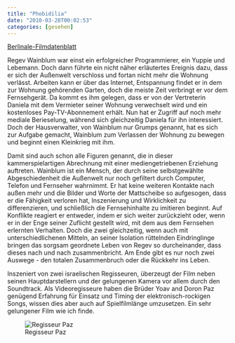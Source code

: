 ```yaml
---
title: "Phobidilia"
date: "2010-03-28T00:02:53"
categories: [gesehen]
---
```


[Berlinale-Filmdatenblatt](http://www.berlinale.de/de/programm/berlinale_programm/datenblatt.php?film_id=20101386)

Regev Wainblum war einst ein erfolgreicher Programmierer, ein Yuppie und Lebemann. Doch dann führte ein nicht näher erläutertes Ereignis dazu, dass er sich der Außenwelt verschloss und fortan nicht mehr die Wohnung verlässt. Arbeiten kann er über das Internet, Entspannung findet er in dem zur Wohnung gehörenden Garten, doch die meiste Zeit verbringt er vor dem Fernsehgerät. Da kommt es ihm gelegen, dass er von der Vertreterin Daniela mit dem Vermieter seiner Wohnung verwechselt wird und ein kostenloses Pay-TV-Abonnement erhält. Nun hat er Zugriff auf noch mehr mediale Berieselung, während sich gleichzeitig Daniela für ihn interessiert. Doch der Hausverwalter, von Wainblum nur Grumps genannt, hat es sich zur Aufgabe gemacht, Wainblum zum Verlassen der Wohnung zu bewegen und beginnt einen Kleinkrieg mit ihm.

Damit sind auch schon alle Figuren genannt, die in dieser kammerspielartigen Abrechnung mit einer mediengetriebenen Erziehung auftreten. Wainblum ist ein Mensch, der durch seine selbstgewählte Abgeschiedenheit die Außenwelt nur noch gefiltert durch Computer, Telefon und Fernseher wahrnimmt. Er hat keine weiteren Kontakte nach außen mehr und die Bilder und Worte der Mattscheibe so aufgesogen, dass er die Fähigkeit verloren hat, Inszenierung und Wirklichkeit zu differenzieren, und schließlich die Fernsehinhalte zu imitieren beginnt. Auf Konflikte reagiert er entweder, indem er sich weiter zurückzieht oder, wenn er in der Enge seiner Zuflicht gestellt wird, mit dem aus dem Fernsehen erlernten Verhalten. Doch die zwei gleichzeitig, wenn auch mit unterschiedlichenen Mitteln, an seiner Isolation rüttelnden Eindringlinge bringen das sorgsam geordnete Leben von Regev so durcheinander, dass dieses nach und nach zusammenbricht. Am Ende gibt es nur noch zwei Auswege - den totalen Zusammenbruch oder die Rückkehr ins Leben.

Inszeniert von zwei israelischen Regisseuren, überzeugt der Film neben seinen Hauptdarstellern und der gelungenen Kamera vor allem durch den Soundtrack. Als Videoregisseure haben die Brüder Yoav and Doron Paz genügend Erfahrung für Einsatz und Timing der elektronisch-rockigen Songs, wissen dies aber auch auf Spielfilmlänge umzusetzen. Ein sehr gelungener Film wie ich finde.

![Regisseur Paz](/blog/wp-content/uploads/2010/02/Phobidilia.jpg)
